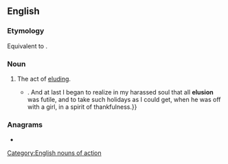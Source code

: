 {{also|elusión}}
==English==

===Etymology===
Equivalent to {{suffix|en|elude|ion}}.

===Noun===
{{en-noun|~}}

# The act of [[elude|elud]]ing.
#* {{RQ:Churchill Celebrity|chapter=IV|page=46|passage=No matter how early I came down, I would find him on the veranda, smoking cigarettes, or{{...}}. And at last I began to realize in my harassed soul that all '''elusion''' was futile, and to take such holidays as I could get, when he was off with a girl, in a spirit of thankfulness.}}

===Anagrams===
* {{anagrams|en|a=eilnosu|Luiseño}}
[[Category:English nouns of action]]